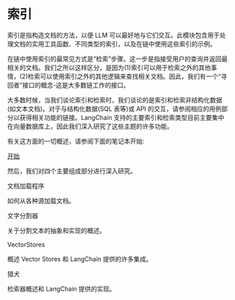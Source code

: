 索引
============================================================

索引是指构造文档的方法，以便 LLM 可以最好地与它们交互。此模块包含用于处理文档的实用工具函数、不同类型的索引，以及在链中使用这些索引的示例。

在链中使用索引的最常见方式是“检索”步骤。这一步是指接受用户的查询并返回最相关的文档。我们之所以这样区分，是因为(1)索引可以用于检索之外的其他事情，(2)检索可以使用索引之外的其他逻辑来查找相关文档。因此，我们有一个“寻回者”接口的概念-这是大多数链工作的接口。

大多数时候，当我们谈论索引和检索时，我们谈论的是索引和检索非结构化数据(如文本文档)。对于与结构化数据(SQL 表等)或 API 的交互，请参阅相应的用例部分以获得相关功能的链接。LangChain 支持的主要索引和检索类型目前主要集中在向量数据库上，因此我们深入研究了这些主题的许多功能。

有关这方面的一切概述，请参阅下面的笔记本开始:

[开始](./indexes/getting_started)



然后，我们对四个主要组成部分进行深入研究。

文档加载程序

如何从各种源加载文档。

文字分割器

关于分割文本的抽象和实现的概述。

VectorStores

概述 Vector Stores 和 LangChain 提供的许多集成。

猎犬

检索器概述和 LangChain 提供的实现。